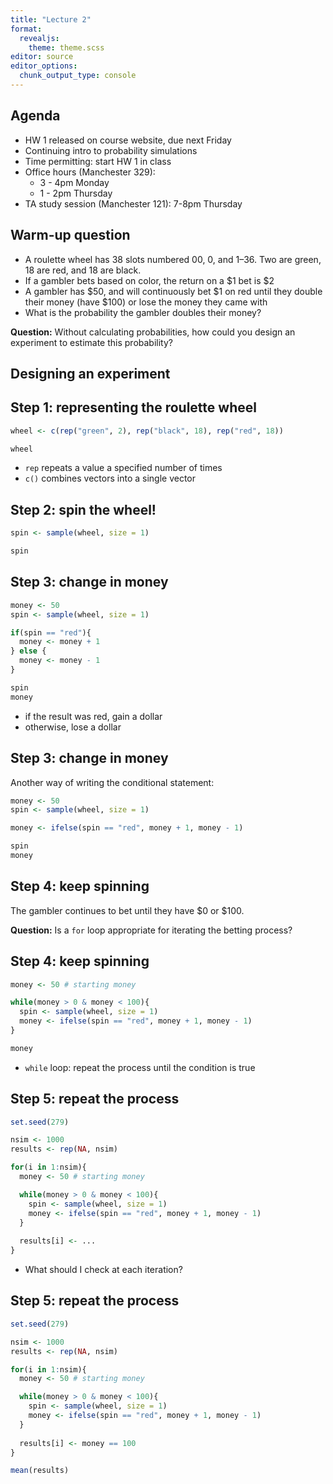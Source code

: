 ```yaml
---
title: "Lecture 2"
format: 
  revealjs:
    theme: theme.scss
editor: source
editor_options: 
  chunk_output_type: console
---
```


## Agenda

* HW 1 released on course website, due next Friday
* Continuing intro to probability simulations
* Time permitting: start HW 1 in class
* Office hours (Manchester 329):
  * 3 - 4pm Monday
  * 1 - 2pm Thursday
* TA study session (Manchester 121): 7-8pm Thursday

## Warm-up question

-   A roulette wheel has 38 slots numbered 00, 0, and 1--36. Two are green, 18 are red, and 18 are black.
-   If a gambler bets based on color, the return on a \$1 bet is \$2
-   A gambler has \$50, and will continuously bet \$1 on red until they double their money (have \$100) or lose the money they came with
-   What is the probability the gambler doubles their money?

**Question:** Without calculating probabilities, how could you design an experiment to estimate this probability?

## Designing an experiment

## Step 1: representing the roulette wheel

```r
wheel <- c(rep("green", 2), rep("black", 18), rep("red", 18))

wheel
```

-   `rep` repeats a value a specified number of times
-   `c()` combines vectors into a single vector

## Step 2: spin the wheel!

```r
spin <- sample(wheel, size = 1)

spin
```

## Step 3: change in money

```r
money <- 50
spin <- sample(wheel, size = 1)

if(spin == "red"){
  money <- money + 1
} else {
  money <- money - 1
}

spin
money
```

-   if the result was red, gain a dollar
-   otherwise, lose a dollar

## Step 3: change in money

Another way of writing the conditional statement:

```r
money <- 50
spin <- sample(wheel, size = 1)

money <- ifelse(spin == "red", money + 1, money - 1)

spin
money
```

## Step 4: keep spinning

The gambler continues to bet until they have \$0 or \$100.

**Question:** Is a `for` loop appropriate for iterating the betting process?

## Step 4: keep spinning

```r
money <- 50 # starting money

while(money > 0 & money < 100){
  spin <- sample(wheel, size = 1)
  money <- ifelse(spin == "red", money + 1, money - 1)
}

money
```

-   `while` loop: repeat the process until the condition is true

## Step 5: repeat the process

```r
set.seed(279)

nsim <- 1000
results <- rep(NA, nsim)

for(i in 1:nsim){
  money <- 50 # starting money

  while(money > 0 & money < 100){
    spin <- sample(wheel, size = 1)
    money <- ifelse(spin == "red", money + 1, money - 1)
  }
  
  results[i] <- ...
}
```

-   What should I check at each iteration?

## Step 5: repeat the process

```r
set.seed(279)

nsim <- 1000
results <- rep(NA, nsim)

for(i in 1:nsim){
  money <- 50 # starting money

  while(money > 0 & money < 100){
    spin <- sample(wheel, size = 1)
    money <- ifelse(spin == "red", money + 1, money - 1)
  }
  
  results[i] <- money == 100
}

mean(results)
```


